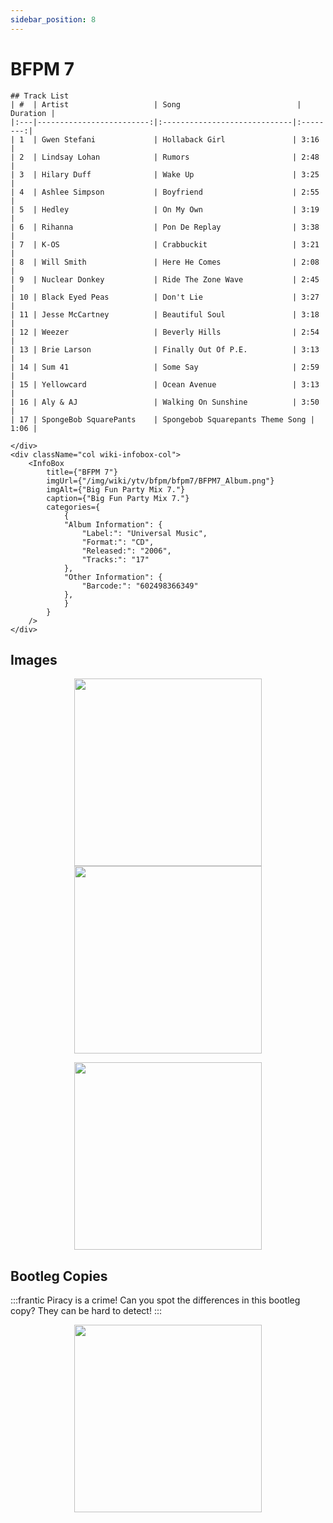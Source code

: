 ```yaml
---
sidebar_position: 8
---
```



# BFPM 7

<div className="row wiki-parent">
    <div className="col wiki-content-col">

    ## Track List
    | #  | Artist                   | Song                          | Duration |
    |:---|-------------------------:|:-----------------------------|:--------:|
    | 1  | Gwen Stefani             | Hollaback Girl               | 3:16     |
    | 2  | Lindsay Lohan            | Rumors                       | 2:48     |
    | 3  | Hilary Duff              | Wake Up                      | 3:25     |
    | 4  | Ashlee Simpson           | Boyfriend                    | 2:55     |
    | 5  | Hedley                   | On My Own                    | 3:19     |
    | 6  | Rihanna                  | Pon De Replay                | 3:38     |
    | 7  | K-OS                     | Crabbuckit                   | 3:21     |
    | 8  | Will Smith               | Here He Comes                | 2:08     |
    | 9  | Nuclear Donkey           | Ride The Zone Wave           | 2:45     |
    | 10 | Black Eyed Peas          | Don't Lie                    | 3:27     |
    | 11 | Jesse McCartney          | Beautiful Soul               | 3:18     |
    | 12 | Weezer                   | Beverly Hills                | 2:54     |
    | 13 | Brie Larson              | Finally Out Of P.E.          | 3:13     |
    | 14 | Sum 41                   | Some Say                     | 2:59     |
    | 15 | Yellowcard               | Ocean Avenue                 | 3:13     |
    | 16 | Aly & AJ                 | Walking On Sunshine          | 3:50     |
    | 17 | SpongeBob SquarePants    | Spongebob Squarepants Theme Song | 1:06 |

    </div>
    <div className="col wiki-infobox-col">
        <InfoBox 
            title={"BFPM 7"}
            imgUrl={"/img/wiki/ytv/bfpm/bfpm7/BFPM7_Album.png"}
            imgAlt={"Big Fun Party Mix 7."}
            caption={"Big Fun Party Mix 7."}
            categories={
                {
                "Album Information": {
                    "Label:": "Universal Music",
                    "Format:": "CD",
                    "Released:": "2006",
                    "Tracks:": "17"
                },
                "Other Information": {
                    "Barcode:": "602498366349"
                },
                }
            }
        />
    </div>
</div>

## Images
<p align="center">
  <a href="/img/wiki/ytv/bfpm/bfpm7/BFPM7_Front.png" target="_blank">
    <img src="/img/wiki/ytv/bfpm/bfpm7/BFPM7_Front.png" height="300px"></img>
  </a>
  <a href="/img/wiki/ytv/bfpm/bfpm7/BFPM7_Back.png" target="_blank">
    <img src="/img/wiki/ytv/bfpm/bfpm7/BFPM7_Back.png" height="300px"></img>
  </a>
</p>
<p align="center">
  <a href="/img/wiki/ytv/bfpm/bfpm7/BFPM7_Open.png" target="_blank">
    <img src="/img/wiki/ytv/bfpm/bfpm7/BFPM7_Open.png" height="300px"></img>
  </a>
</p>

## Bootleg Copies
:::frantic
Piracy is a crime! Can you spot the differences in this bootleg copy? They can be hard to detect!
:::
<p align="center">
  <a href="/img/wiki/ytv/bfpm/bfpm7/BFPM7_bootleg.png" target="_blank">
    <img src="/img/wiki/ytv/bfpm/bfpm7/BFPM7_bootleg.png" height="300px"></img>
  </a>
</p>